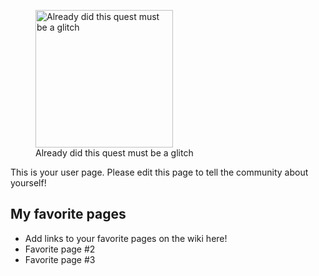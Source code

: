 [[File:Glitchy.jpg|thumb|220px|right|Already did this quest must be a glitch]]

This is your user page. Please edit this page to tell the community about yourself!

==My favorite pages==

* Add links to your favorite pages on the wiki here!
* Favorite page #2
* Favorite page #3